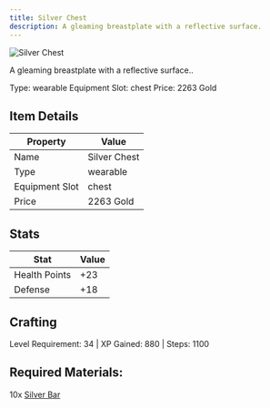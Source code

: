 ```yaml
---
title: Silver Chest
description: A gleaming breastplate with a reflective surface.
---
```


<div className="flex items-start gap-6 mb-8">
  <div className="flex-shrink-0">
    <img src="/assets/resources/smithing/silver_chest.png" alt="Silver Chest" className="w-24 h-24 border rounded-lg" />
  </div>
  <div className="flex-1">
    <div className="space-y-2">
      <p className="text-lg text-muted-foreground">A gleaming breastplate with a reflective surface..</p>
      <div className="flex flex-wrap gap-4 text-sm">
        <span className="px-2 py-1 bg-green-100 dark:bg-green-900 rounded-md">
          Type: wearable
        </span>
        <span className="px-2 py-1 bg-purple-100 dark:bg-purple-900 rounded-md">
          Equipment Slot: chest
        </span>
        <span className="px-2 py-1 bg-yellow-100 dark:bg-yellow-900 rounded-md">
          Price: 2263 Gold
        </span>
      </div>
    </div>
  </div>
</div>

## Item Details
| Property | Value |
|----------|-------|
| Name | Silver Chest |
| Type | wearable |
| Equipment Slot | chest |
| Price | 2263 Gold |

## Stats
| Stat | Value |
|------|-------|
| Health Points | +23 |
| Defense | +18 |

## Crafting
Level Requirement: 34 | XP Gained: 880 | Steps: 1100

## Required Materials:
10x [Silver Bar](/docs/resources/individual/silver_bar)

